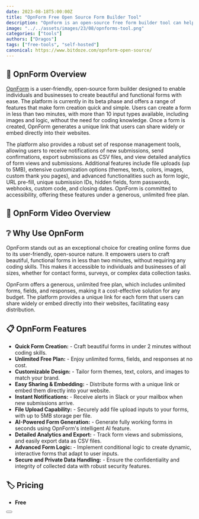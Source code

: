 ```yaml
---
date: 2023-08-18T5:00:00Z
title: "OpnForm Free Open Source Form Builder Tool"
description: "OpnForm is an open-source free form builder tool can help host forms online."
image: "../../assets/images/23/08/opnforms-tool.png"
categories: ["tools"]
authors: ["Dragos"]
tags: ["free-tools", "self-hosted"]
canonical: https://www.bitdoze.com/opnform-open-source/
---
```



## 🔭 OpnForm Overview

[OpnForm](https://opnform.com/) is a user-friendly, open-source form builder designed to enable individuals and businesses to create beautiful and functional forms with ease. The platform is currently in its beta phase and offers a range of features that make form creation quick and simple. Users can create a form in less than two minutes, with more than 10 input types available, including images and logic, without the need for coding knowledge. Once a form is created, OpnForm generates a unique link that users can share widely or embed directly into their websites.

The platform also provides a robust set of response management tools, allowing users to receive notifications of new submissions, send confirmations, export submissions as CSV files, and view detailed analytics of form views and submissions. Additional features include file uploads (up to 5MB), extensive customization options (themes, texts, colors, images, custom thank you pages), and advanced functionalities such as form logic, URL pre-fill, unique submission IDs, hidden fields, form passwords, webhooks, custom code, and closing dates. OpnForm is committed to accessibility, offering these features under a generous, unlimited free plan.

## 🎥 OpnForm Video Overview

<YouTubeEmbed
  url="https://www.youtube.com/embed/EhE6H9nCm8U"
  label="OpnForm - Add A Contact Form To Astro Free"
/>

## ❔ Why Use OpnForm

OpnForm stands out as an exceptional choice for creating online forms due to its user-friendly, open-source nature. It empowers users to craft beautiful, functional forms in less than two minutes, without requiring any coding skills. This makes it accessible to individuals and businesses of all sizes, whether for contact forms, surveys, or complex data collection tasks.

OpnForm offers a generous, unlimited free plan, which includes unlimited forms, fields, and responses, making it a cost-effective solution for any budget. The platform provides a unique link for each form that users can share widely or embed directly into their websites, facilitating easy distribution.

## 📋 OpnForm Features

- **Quick Form Creation:** - Craft beautiful forms in under 2 minutes without coding skills.
- **Unlimited Free Plan:** - Enjoy unlimited forms, fields, and responses at no cost.
- **Customizable Design:** - Tailor form themes, text, colors, and images to match your brand.
- **Easy Sharing & Embedding:** - Distribute forms with a unique link or embed them directly into your website.
- **Instant Notifications:** - Receive alerts in Slack or your mailbox when new submissions arrive.
- **File Upload Capability:** - Securely add file upload inputs to your forms, with up to 5MB storage per file.
- **AI-Powered Form Generation:** - Generate fully working forms in seconds using OpnForm's intelligent AI feature.
- **Detailed Analytics and Export:** - Track form views and submissions, and easily export data as CSV files.
- **Advanced Form Logic:** - Implement conditional logic to create dynamic, interactive forms that adapt to user inputs.
- **Secure and Private Data Handling:** - Ensure the confidentiality and integrity of collected data with robust security features.

## 🏷️ Pricing

- **Free**

<Button link="https://opnform.com/" text="Check OpnForm" />
